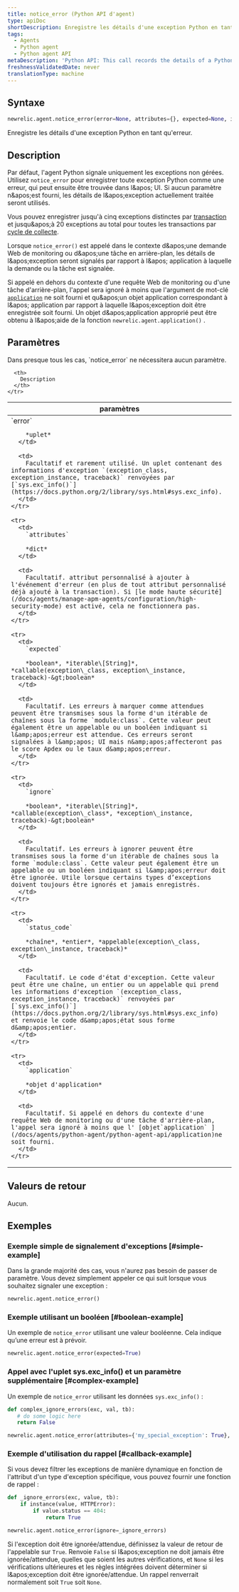 ```yaml
---
title: notice_error (Python API d'agent)
type: apiDoc
shortDescription: Enregistre les détails d'une exception Python en tant qu'erreur.
tags:
  - Agents
  - Python agent
  - Python agent API
metaDescription: 'Python API: This call records the details of a Python exception as an error.'
freshnessValidatedDate: never
translationType: machine
---
```


## Syntaxe

```py
newrelic.agent.notice_error(error=None, attributes={}, expected=None, ignore=None, status_code=None, application=None)
```

Enregistre les détails d'une exception Python en tant qu'erreur.

## Description

Par défaut, l'agent Python signale uniquement les exceptions non gérées. Utilisez `notice_error` pour enregistrer toute exception Python comme une erreur, qui peut ensuite être trouvée dans l&amp;apos; UI. Si aucun paramètre n&amp;apos;est fourni, les détails de l&amp;apos;exception actuellement traitée seront utilisés.

Vous pouvez enregistrer jusqu'à cinq exceptions distinctes par [transaction](/docs/accounts-partnerships/education/getting-started-new-relic/glossary#transaction) et jusqu&amp;apos;à 20 exceptions au total pour toutes les transactions par [cycle de collecte](/docs/apm/new-relic-apm/getting-started/glossary#harvest-cycle).

Lorsque `notice_error()` est appelé dans le contexte d&amp;apos;une demande Web de monitoring ou d&amp;apos;une tâche en arrière-plan, les détails de l&amp;apos;exception seront signalés par rapport à l&amp;apos; application à laquelle la demande ou la tâche est signalée.

Si appelé en dehors du contexte d'une requête Web de monitoring ou d'une tâche d'arrière-plan, l'appel sera ignoré à moins que l'argument de mot-clé [`application`](/docs/agents/python-agent/python-agent-api/application) ne soit fourni et qu&amp;apos;un objet application correspondant à l&amp;apos; application par rapport à laquelle l&amp;apos;exception doit être enregistrée soit fourni. Un objet d&amp;apos;application approprié peut être obtenu à l&amp;apos;aide de la fonction `newrelic.agent.application()` .

## Paramètres

<Callout variant="tip">
  Dans presque tous les cas, `notice_error` ne nécessitera aucun paramètre.
</Callout>

<table>
  <thead>
    <tr>
      <th width="25%">
        paramètres
      </th>

      <th>
        Description
      </th>
    </tr>
  </thead>

  <tbody>
    <tr>
      <td>
        `error`

        *uplet*
      </td>

      <td>
        Facultatif et rarement utilisé. Un uplet contenant des informations d'exception `(exception_class, exception_instance, traceback)` renvoyées par [`sys.exc_info()`](https://docs.python.org/2/library/sys.html#sys.exc_info).
      </td>
    </tr>

    <tr>
      <td>
        `attributes`

        *dict*
      </td>

      <td>
        Facultatif. attribut personnalisé à ajouter à l'événement d'erreur (en plus de tout attribut personnalisé déjà ajouté à la transaction). Si [le mode haute sécurité](/docs/agents/manage-apm-agents/configuration/high-security-mode) est activé, cela ne fonctionnera pas.
      </td>
    </tr>

    <tr>
      <td>
        `expected`

        *boolean*, *iterable\[String]*, *callable(exception\_class, exception\_instance, traceback)-&gt;boolean*
      </td>

      <td>
        Facultatif. Les erreurs à marquer comme attendues peuvent être transmises sous la forme d'un itérable de chaînes sous la forme `module:class`. Cette valeur peut également être un appelable ou un booléen indiquant si l&amp;apos;erreur est attendue. Ces erreurs seront signalées à l&amp;apos; UI mais n&amp;apos;affecteront pas le score Apdex ou le taux d&amp;apos;erreur.
      </td>
    </tr>

    <tr>
      <td>
        `ignore`

        *boolean*, *iterable\[String]*, *callable(exception\_class*, *exception\_instance, traceback)-&gt;boolean*
      </td>

      <td>
        Facultatif. Les erreurs à ignorer peuvent être transmises sous la forme d'un itérable de chaînes sous la forme `module:class`. Cette valeur peut également être un appelable ou un booléen indiquant si l&amp;apos;erreur doit être ignorée. Utile lorsque certains types d’exceptions doivent toujours être ignorés et jamais enregistrés.
      </td>
    </tr>

    <tr>
      <td>
        `status_code`

        *chaîne*, *entier*, *appelable(exception\_class, exception\_instance, traceback)*
      </td>

      <td>
        Facultatif. Le code d'état d'exception. Cette valeur peut être une chaîne, un entier ou un appelable qui prend les informations d'exception `(exception_class, exception_instance, traceback)` renvoyées par [`sys.exc_info()`](https://docs.python.org/2/library/sys.html#sys.exc_info) et renvoie le code d&amp;apos;état sous forme d&amp;apos;entier.
      </td>
    </tr>

    <tr>
      <td>
        `application`

        *objet d'application*
      </td>

      <td>
        Facultatif. Si appelé en dehors du contexte d'une requête Web de monitoring ou d'une tâche d'arrière-plan, l'appel sera ignoré à moins que l' [objet`application` ](/docs/agents/python-agent/python-agent-api/application)ne soit fourni.
      </td>
    </tr>
  </tbody>
</table>

## Valeurs de retour

Aucun.

## Exemples

### Exemple simple de signalement d'exceptions [#simple-example]

Dans la grande majorité des cas, vous n'aurez pas besoin de passer de paramètre. Vous devez simplement appeler ce qui suit lorsque vous souhaitez signaler une exception :

```py
newrelic.agent.notice_error()
```

### Exemple utilisant un booléen [#boolean-example]

Un exemple de `notice_error` utilisant une valeur booléenne. Cela indique qu’une erreur est à prévoir.

```py
newrelic.agent.notice_error(expected=True)
```

### Appel avec l'uplet sys.exc\_info() et un paramètre supplémentaire [#complex-example]

Un exemple de `notice_error` utilisant les données `sys.exc_info()` :

```py
def complex_ignore_errors(exc, val, tb):
   # do some logic here
   return False

newrelic.agent.notice_error(attributes={'my_special_exception': True}, ignore=complex_ignore_errors)
```

### Exemple d'utilisation du rappel [#callback-example]

Si vous devez filtrer les exceptions de manière dynamique en fonction de l'attribut d'un type d'exception spécifique, vous pouvez fournir une fonction de rappel :

```py
def _ignore_errors(exc, value, tb):
    if instance(value, HTTPError):
        if value.status == 404:
            return True

newrelic.agent.notice_error(ignore=_ignore_errors)
```

Si l'exception doit être ignorée/attendue, définissez la valeur de retour de l'appelable sur `True`. Renvoie `False` si l&amp;apos;exception ne doit jamais être ignorée/attendue, quelles que soient les autres vérifications, et `None` si les vérifications ultérieures et les règles intégrées doivent déterminer si l&amp;apos;exception doit être ignorée/attendue. Un rappel renverrait normalement soit `True` soit `None`.